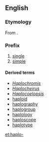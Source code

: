 ==English==

===Etymology===
From {{etyl|grc}} {{term|ἁπλόος||tr=haplóos|single, simple|lang=grc}}.

===Prefix===
{{en-prefix}}

# [[single]]
# [[simple]]

====Derived terms====
* ''[[Haplochromis]]''
* ''[[Haplocheirus]]''
* ''[[Haplocoelopsis]]''
* [[haploid]]
* [[haplography]]
* [[haplogroup]]
* [[haplology]]
* [[haploscope]]
* [[haplotype]]

[[et:haplo-]]